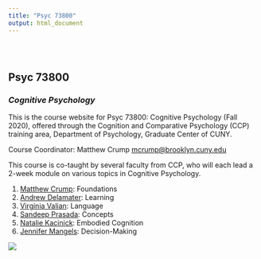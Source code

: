 ```yaml
---
title: "Psyc 73800"
output: html_document
---
```


<style type="text/css">
.title {
  display: none;
}

#getting-started img {
  margin-right: 10px;
}

</style>

<div class="row" style="padding-top: 30px;">
<div class="col-sm-6">

# **Psyc 73800**

### *Cognitive Psychology* {style="padding-top: 0px;"}

This is the course website for Psyc 73800: Cognitive Psychology (Fall 2020), offered through the Cognition and Comparative Psychology (CCP) training area, Department of Psychology, Graduate Center of CUNY.

Course Coordinator: Matthew Crump [mcrump@brooklyn.cuny.edu](mcrump@brooklyn.cuny.edu)

This course is co-taught by several faculty from CCP, who will each lead a 2-week module on various topics in Cognitive Psychology.

1. [Matthew Crump](https://crumplab.github.io): Foundations
2. [Andrew Delamater](http://academic.brooklyn.cuny.edu/psych/delam/): Learning
3. [Virginia Valian](http://www.hunter.cuny.edu/psychology/people/faculty/cognitive-psychology/valian): Language
4. [Sandeep Prasada](http://www.hunter.cuny.edu/psychology/people/faculty/cognitive-psychology/prasada): Concepts
5. [Natalie Kacinick](http://www.brooklyn.cuny.edu/web/academics/faculty/faculty_profile.jsp?faculty=803): Embodied Cognition
6. [Jennifer Mangels](https://www.baruch.cuny.edu/wsas/academics/psychology/jmangels.htm): Decision-Making

</div>
<div class="col-sm-6">

![](images/cognitive_science.png)

</div>
</div>

